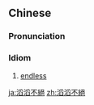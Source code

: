 {{also|滔滔不绝}}
==Chinese==
{{zh-forms|s=滔滔不绝|type=22}}

===Pronunciation===
{{zh-pron
|m=tāotāo不jué
|c=tou1 tou1 bat1 zyut6
|cat=id
}}

===Idiom===
{{zh-idiom}}

# [[endless]]

[[ja:滔滔不絕]]
[[zh:滔滔不絕]]